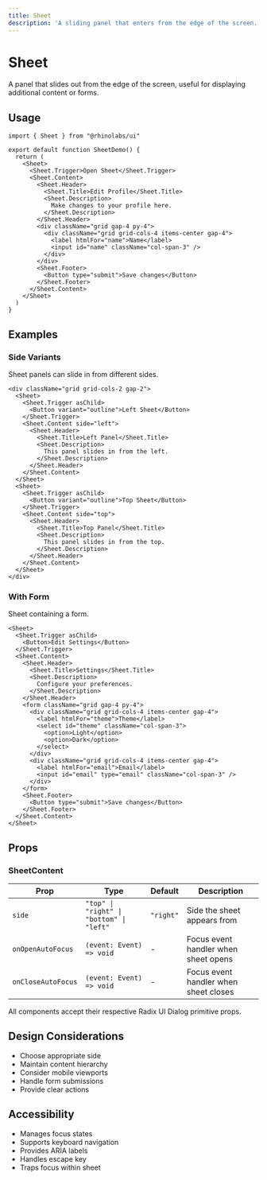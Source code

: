 ```yaml
---
title: Sheet
description: 'A sliding panel that enters from the edge of the screen.'
---
```



# Sheet

A panel that slides out from the edge of the screen, useful for displaying additional content or forms.

## Usage

```tsx
import { Sheet } from "@rhinolabs/ui"

export default function SheetDemo() {
  return (
    <Sheet>
      <Sheet.Trigger>Open Sheet</Sheet.Trigger>
      <Sheet.Content>
        <Sheet.Header>
          <Sheet.Title>Edit Profile</Sheet.Title>
          <Sheet.Description>
            Make changes to your profile here.
          </Sheet.Description>
        </Sheet.Header>
        <div className="grid gap-4 py-4">
          <div className="grid grid-cols-4 items-center gap-4">
            <label htmlFor="name">Name</label>
            <input id="name" className="col-span-3" />
          </div>
        </div>
        <Sheet.Footer>
          <Button type="submit">Save changes</Button>
        </Sheet.Footer>
      </Sheet.Content>
    </Sheet>
  )
}
```

## Examples

### Side Variants

Sheet panels can slide in from different sides.

```tsx
<div className="grid grid-cols-2 gap-2">
  <Sheet>
    <Sheet.Trigger asChild>
      <Button variant="outline">Left Sheet</Button>
    </Sheet.Trigger>
    <Sheet.Content side="left">
      <Sheet.Header>
        <Sheet.Title>Left Panel</Sheet.Title>
        <Sheet.Description>
          This panel slides in from the left.
        </Sheet.Description>
      </Sheet.Header>
    </Sheet.Content>
  </Sheet>
  <Sheet>
    <Sheet.Trigger asChild>
      <Button variant="outline">Top Sheet</Button>
    </Sheet.Trigger>
    <Sheet.Content side="top">
      <Sheet.Header>
        <Sheet.Title>Top Panel</Sheet.Title>
        <Sheet.Description>
          This panel slides in from the top.
        </Sheet.Description>
      </Sheet.Header>
    </Sheet.Content>
  </Sheet>
</div>
```

### With Form

Sheet containing a form.

```tsx
<Sheet>
  <Sheet.Trigger asChild>
    <Button>Edit Settings</Button>
  </Sheet.Trigger>
  <Sheet.Content>
    <Sheet.Header>
      <Sheet.Title>Settings</Sheet.Title>
      <Sheet.Description>
        Configure your preferences.
      </Sheet.Description>
    </Sheet.Header>
    <form className="grid gap-4 py-4">
      <div className="grid grid-cols-4 items-center gap-4">
        <label htmlFor="theme">Theme</label>
        <select id="theme" className="col-span-3">
          <option>Light</option>
          <option>Dark</option>
        </select>
      </div>
      <div className="grid grid-cols-4 items-center gap-4">
        <label htmlFor="email">Email</label>
        <input id="email" type="email" className="col-span-3" />
      </div>
    </form>
    <Sheet.Footer>
      <Button type="submit">Save changes</Button>
    </Sheet.Footer>
  </Sheet.Content>
</Sheet>
```

## Props

### SheetContent

| Prop | Type | Default | Description |
|------|------|---------|-------------|
| `side` | `"top" \| "right" \| "bottom" \| "left"` | `"right"` | Side the sheet appears from |
| `onOpenAutoFocus` | `(event: Event) => void` | - | Focus event handler when sheet opens |
| `onCloseAutoFocus` | `(event: Event) => void` | - | Focus event handler when sheet closes |

All components accept their respective Radix UI Dialog primitive props.

## Design Considerations

- Choose appropriate side
- Maintain content hierarchy
- Consider mobile viewports
- Handle form submissions
- Provide clear actions

## Accessibility

- Manages focus states
- Supports keyboard navigation
- Provides ARIA labels
- Handles escape key
- Traps focus within sheet
